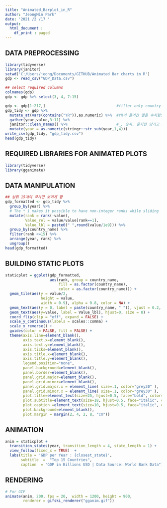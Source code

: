 ```yaml
---
title: "Animated_Barplot_in_R"
author: "JeongMin Park"
date: '2021 /2 /17 '
output: 
  html_document :
    df_print : paged
---
```



## DATA PREPROCESSING
```r
library(tidyverse)
library(janitor)
setwd('C:/Users/jeong/Documents/GITHUB/Animated Bar charts in R')
gdp <- read_csv("GDP_Data.csv")

## select required columns
colnames(gdp)
gdp <- gdp %>% select(3, 4, 7:15) 

gdp <- gdp[1:217,]                                #filter only country rows(국가 단위만 남기고 제거)
gdp_tidy <- gdp %>% 
  mutate_at(vars(contains("YR")),as.numeric) %>%  #YR이 들어간 열을 수치형으로 변환
  gather(year,value,3:11) %>% 
  janitor::clean_names() %>%                      #_, 숫자, 문자만 남기고 모두 제거
  mutate(year = as.numeric(stringr::str_sub(year,1,4)))
write_csv(gdp_tidy, "gdp_tidy.csv")
head(gdp_tidy)
```


## REQUIRED LIBRARIES FOR ANIMATED PLOTS
```r
library(tidyverse)
library(gganimate)
```

## DATA MANIPULATION
```r
## 상위 15개의 국가만 보이게 함
gdp_formatted <- gdp_tidy %>%
  group_by(year) %>%
  # The * 1 makes it possible to have non-integer ranks while sliding
  mutate(rank = rank(-value),
         Value_rel = value/value[rank==1],
         Value_lbl = paste0(" ",round(value/1e9))) %>%
  group_by(country_name) %>% 
  filter(rank <=15) %>%
  arrange(year, rank) %>% 
  ungroup()
head(gdp_formatted)
```

## BUILDING STATIC PLOTS
```r
staticplot = ggplot(gdp_formatted, 
                    aes(rank, group = country_name, 
                        fill = as.factor(country_name),
                        color = as.factor(country_name))) +
  geom_tile(aes(y = value/2,
                height = value,
                width = 0.9), alpha = 0.8, color = NA) +
  geom_text(aes(y = 0, label = paste(country_name, " ")), vjust = 0.2, hjust = 1, size = 8) +
  geom_text(aes(y=value, label = Value_lbl), hjust=0, size = 8) +
  coord_flip(clip = "off", expand = FALSE) +
  scale_y_continuous(labels = scales::comma) +
  scale_x_reverse() +
  guides(color = FALSE, fill = FALSE) +
  theme(axis.line=element_blank(),
        axis.text.x=element_blank(),
        axis.text.y=element_blank(),
        axis.ticks=element_blank(),
        axis.title.x=element_blank(),
        axis.title.y=element_blank(),
        legend.position="none",
        panel.background=element_blank(),
        panel.border=element_blank(),
        panel.grid.major=element_blank(),
        panel.grid.minor=element_blank(),
        panel.grid.major.x = element_line( size=.1, color="grey30" ),
        panel.grid.minor.x = element_line( size=.1, color="grey30" ),
        plot.title=element_text(size=25, hjust=0.5, face="bold", color="grey10", vjust=-1),
        plot.subtitle=element_text(size=18, hjust=0.5, face="italic", color="grey30"),
        plot.caption =element_text(size=10, hjust=0.5, face="italic", color="grey30"),
        plot.background=element_blank(),
        plot.margin = margin(2, 4, 2, 8, "cm"))
```

## ANIMATION
```r
anim = staticplot + 
  transition_states(year, transition_length = 4, state_length = 1) +
  view_follow(fixed_x = TRUE)  +
  labs(title = 'GDP per Year : {closest_state}',  
       subtitle  =  "Top 15 Countries",
       caption  = "GDP in Billions USD | Data Source: World Bank Data")
```

## RENDERING
```r
# For GIF
animate(anim, 200, fps = 20,  width = 1200, height = 900, 
        renderer = gifski_renderer("gganim.gif"))

```




